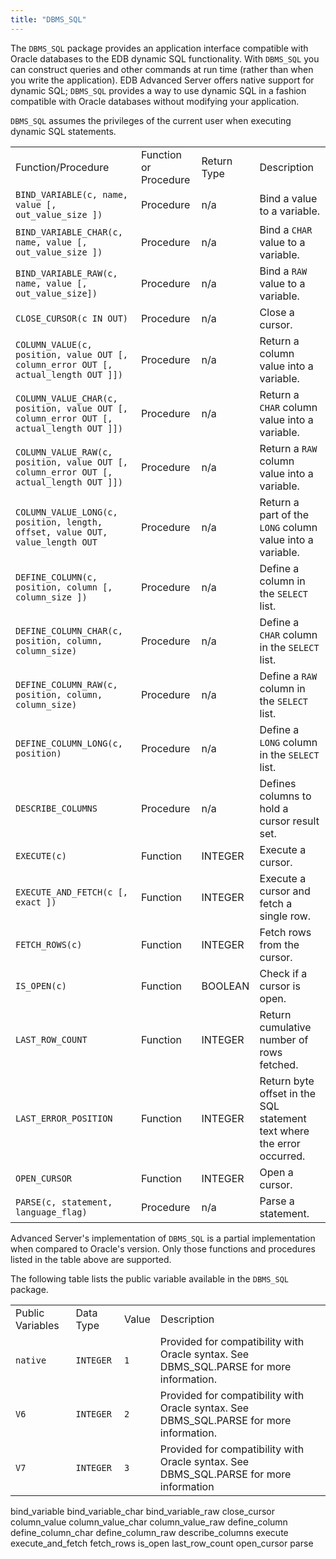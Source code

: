 ```yaml
---
title: "DBMS_SQL"
---
```


The `DBMS_SQL` package provides an application interface compatible with Oracle databases to the EDB dynamic SQL functionality. With `DBMS_SQL` you can construct queries and other commands at run time (rather than when you write the application). EDB Advanced Server offers native support for dynamic SQL; `DBMS_SQL` provides a way to use dynamic SQL in a fashion compatible with Oracle databases without modifying your application.

`DBMS_SQL` assumes the privileges of the current user when executing dynamic SQL statements.

|                                                                                         |                       |             |                                                                        |
| --------------------------------------------------------------------------------------- | --------------------- | ----------- | ---------------------------------------------------------------------- |
| Function/Procedure                                                                      | Function or Procedure | Return Type | Description                                                            |
| `BIND_VARIABLE(c, name, value [, out_value_size ])`                                     | Procedure             | n/a         | Bind a value to a variable.                                            |
| `BIND_VARIABLE_CHAR(c, name, value [, out_value_size ])`                                | Procedure             | n/a         | Bind a `CHAR` value to a variable.                                     |
| `BIND_VARIABLE_RAW(c, name, value [, out_value_size])`                                  | Procedure             | n/a         | Bind a `RAW` value to a variable.                                      |
| `CLOSE_CURSOR(c IN OUT)`                                                                | Procedure             | n/a         | Close a cursor.                                                        |
| `COLUMN_VALUE(c, position, value OUT [, column_error OUT [, actual_length OUT ]])`      | Procedure             | n/a         | Return a column value into a variable.                                 |
| `COLUMN_VALUE_CHAR(c, position, value OUT [, column_error OUT [, actual_length OUT ]])` | Procedure             | n/a         | Return a `CHAR` column value into a variable.                          |
| `COLUMN_VALUE_RAW(c, position, value OUT [, column_error OUT [, actual_length OUT ]])`  | Procedure             | n/a         | Return a `RAW` column value into a variable.                           |
| `COLUMN_VALUE_LONG(c, position, length, offset, value OUT, value_length OUT`            | Procedure             | n/a         | Return a part of the `LONG` column value into a variable.              |
| `DEFINE_COLUMN(c, position, column [, column_size ])`                                   | Procedure             | n/a         | Define a column in the `SELECT` list.                                  |
| `DEFINE_COLUMN_CHAR(c, position, column, column_size)`                                  | Procedure             | n/a         | Define a `CHAR` column in the `SELECT` list.                           |
| `DEFINE_COLUMN_RAW(c, position, column, column_size)`                                   | Procedure             | n/a         | Define a `RAW` column in the `SELECT` list.                            |
| `DEFINE_COLUMN_LONG(c, position)`                                                       | Procedure             | n/a         | Define a `LONG` column in the `SELECT` list.                           |
| `DESCRIBE_COLUMNS`                                                                      | Procedure             | n/a         | Defines columns to hold a cursor result set.                           |
| `EXECUTE(c)`                                                                            | Function              | INTEGER     | Execute a cursor.                                                      |
| `EXECUTE_AND_FETCH(c [, exact ])`                                                       | Function              | INTEGER     | Execute a cursor and fetch a single row.                               |
| `FETCH_ROWS(c)`                                                                         | Function              | INTEGER     | Fetch rows from the cursor.                                            |
| `IS_OPEN(c)`                                                                            | Function              | BOOLEAN     | Check if a cursor is open.                                             |
| `LAST_ROW_COUNT`                                                                        | Function              | INTEGER     | Return cumulative number of rows fetched.                              |
| `LAST_ERROR_POSITION`                                                                   | Function              | INTEGER     | Return byte offset in the SQL statement text where the error occurred. |
| `OPEN_CURSOR`                                                                           | Function              | INTEGER     | Open a cursor.                                                         |
| `PARSE(c, statement, language_flag)`                                                    | Procedure             | n/a         | Parse a statement.                                                     |

Advanced Server's implementation of `DBMS_SQL` is a partial implementation when compared to Oracle's version. Only those functions and procedures listed in the table above are supported.

The following table lists the public variable available in the `DBMS_SQL` package.

|                  |           |       |                                                                                         |
| ---------------- | --------- | ----- | --------------------------------------------------------------------------------------- |
| Public Variables | Data Type | Value | Description                                                                             |
| `native`         | `INTEGER` | `1`   | Provided for compatibility with Oracle syntax. See DBMS_SQL.PARSE for more information. |
| `V6`             | `INTEGER` | `2`   | Provided for compatibility with Oracle syntax. See DBMS_SQL.PARSE for more information. |
| `V7`             | `INTEGER` | `3`   | Provided for compatibility with Oracle syntax. See DBMS_SQL.PARSE for more information  |

<div class="toctree" maxdepth="5">

bind_variable bind_variable_char bind_variable_raw close_cursor column_value column_value_char column_value_raw define_column define_column_char define_column_raw describe_columns execute execute_and_fetch fetch_rows is_open last_row_count open_cursor parse

</div>
